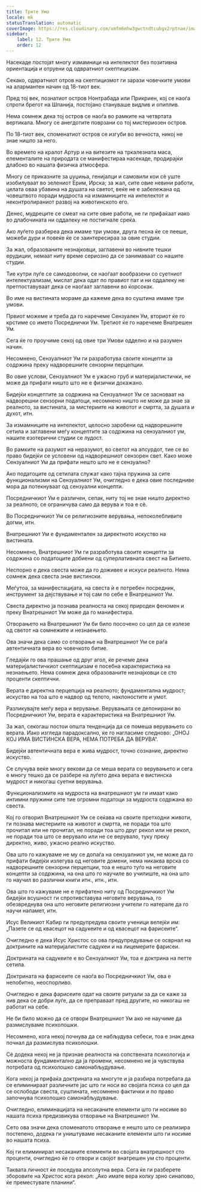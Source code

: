 ```yaml
---
title: Трите Ума
locale: mk
statusTranslation: automatic
coverImage: https://res.cloudinary.com/xmfm6mhw3gwctndtcubgx2rptnae/image/upload/v1741354419/small_cover_la_gran_rebelion_28716e29d2.webp
sidebar:
    label: 12. Трите Ума
    order: 12
---
```

Насекаде постојат многу измамници на интелектот без позитивна ориентација и отруени од одвратниот скептицизам.

Секако, одвратниот отров на скептицизмот ги зарази човечките умови на алармантен начин од 18-тиот век.

Пред тој век, познатиот остров Нонтрабада или Прикриен, кој се наоѓа спроти брегот на Шпанија, постојано стануваше видлив и опиплив.

Нема сомнеж дека тој остров се наоѓа во рамките на четвртата вертикала. Многу се анегдотите поврзани со тој мистериозен остров.

По 18-тиот век, споменатиот остров се изгуби во вечноста, никој не знае ништо за него.

Во времето на кралот Артур и на витезите на тркалезната маса, елементалите на природата се манифестираа насекаде, продирајќи длабоко во нашата физичка атмосфера.

Многу се приказните за џуџиња, генијалци и самовили кои сè уште изобилуваат во зелениот Ерим, Ирска; за жал, сите овие невини работи, целата оваа убавина на душата на светот, веќе не е забележана од човештвото поради мудроста на измамниците на интелектот и неконтролираниот развој на животинското его.

Денес, мудреците се смеат на сите овие работи, не ги прифаќаат иако во длабочината ни оддалеку не постигнале среќа.

Ако луѓето разбереа дека имаме три умови, друга песна ќе се пееше, можеби дури и повеќе ќе се заинтересираа за овие студии.

За жал, образованите незнајковци, заглавени во нивните тешки ерудиции, немаат ниту време сериозно да се занимаваат со нашите студии.

Тие кутри луѓе се самодоволни, се наоѓаат вообразени со суетниот интелектуализам, мислат дека одат по правиот пат и ни оддалеку не претпоставуваат дека се наоѓаат заглавени во ќорсокак.

Во име на вистината мораме да кажеме дека во суштина имаме три умови.

Првиот можеме и треба да го наречеме Сензуален Ум, вториот ќе го крстиме со името Посреднички Ум. Третиот ќе го наречеме Внатрешен Ум.

Сега ќе го проучиме секој од овие три Умови одделно и на разумен начин.

Несомнено, Сензуалниот Ум ги разработува своите концепти за содржина преку надворешните сензорни перцепции.

Во овие услови, Сензуалниот Ум е ужасно груб и материјалистички, не може да прифати ништо што не е физички докажано.

Бидејќи концептите за содржина на Сензуалниот Ум се засноваат на надворешни сензорни податоци, несомнено ништо не може да знае за реалното, за вистината, за мистериите на животот и смртта, за душата и духот, итн.

За измамниците на интелектот, целосно заробени од надворешните сетила и заглавени меѓу концептите за содржина на сензуалниот ум, нашите езотерични студии се лудост.

Во рамките на разумот на неразумот, во светот на апсурдот, тие се во право бидејќи се условени од надворешниот сензорен свет. Како може Сензуалниот Ум да прифати нешто што не е сензуално?

Ако податоците од сетилата служат како тајна пружина за сите функционализми на Сензуалниот Ум, очигледно е дека овие последниве мора да потекнуваат од сензуални концепти.

Посредничкиот Ум е различен, сепак, ниту тој не знае ништо директно за реалното, се ограничува само да верува и тоа е сè.

Во Посредничкиот Ум се религиозните верувања, непоколебливите догми, итн.

Внатрешниот Ум е фундаментален за директното искуство на вистината.

Несомнено, Внатрешниот Ум ги разработува своите концепти за содржина со податоците добиени од суперлативната свест на Битието.

Неспорно е дека свеста може да го доживее и искуси реалното. Нема сомнеж дека свеста знае вистински.

Меѓутоа, за манифестацијата, на свеста ѝ е потребен посредник, инструмент за дејствување и тој сам по себе е Внатрешниот Ум.

Свеста директно ја познава реалноста на секој природен феномен и преку Внатрешниот Ум може да го манифестира.

Отворањето на Внатрешниот Ум би било посочено со цел да се излезе од светот на сомнежите и незнаењето.

Ова значи дека само со отворање на Внатрешниот Ум се раѓа автентичната вера во човечкото битие.

Гледајќи го ова прашање од друг агол, ќе речеме дека материјалистичкиот скептицизам е посебна карактеристика на незнаењето. Нема сомнеж дека образованите незнајковци се сто проценти скептични.

Верата е директна перцепција на реалното; фундаментална мудрост; искуство на тоа што е надвор од телото, наклоностите и умот.

Разликувајте меѓу вера и верување. Верувањата се депонирани во Посредничкиот Ум, верата е карактеристика на Внатрешниот Ум.

За жал, секогаш постои општа тенденција да се помеша верувањето со верата. Иако изгледа парадоксално, ќе го нагласиме следново: „ОНОЈ КОЈ ИМА ВИСТИНСКА ВЕРА, НЕМА ПОТРЕБА ДА ВЕРУВА“.

Бидејќи автентичната вера е жива мудрост, точно сознание, директно искуство.

Се случува веќе многу векови да се меша верата со верувањето и сега е многу тешко да се разбере на луѓето дека верата е вистинска мудрост и никогаш суетни верувања.

Функционализмите на мудроста на внатрешниот ум ги имаат како интимни пружини сите тие огромни податоци за мудроста содржана во свеста.

Кој го отворил Внатрешниот Ум се сеќава на своите претходни животи, ги познава мистериите на животот и смртта, не поради тоа што прочитал или не прочитал, не поради тоа што друг рекол или не рекол, не поради тоа што се верувало или не се верувало, туку преку директно, живо, ужасно реално искуство.

Ова што го кажуваме не му се допаѓа на сензуалниот ум, не може да го прифати бидејќи излегува од неговите домени, нема никаква врска со надворешните сензорни перцепции, тоа е нешто туѓо на неговите концепти за содржина, на она што го научиле во училиште, на она што го научил во различни книги итн., итн., итн.

Ова што го кажуваме не е прифатено ниту од Посредничкиот Ум бидејќи всушност ги спротивставува неговите верувања, го обезвреднува она што неговите религиозни учители го натерале да го научи напамет, итн.

Исус Великиот Кабир ги предупредува своите ученици велејќи им: „Пазете се од квасецот на садукеите и од квасецот на фарисеите“.

Очигледно е дека Исус Христос со ова предупредување се осврнал на доктрините на материјалистите садукеи и на лицемерите фарисеи.

Доктрината на садукеите е во Сензуалниот Ум, тоа е доктрина на петте сетила.

Доктрината на фарисеите се наоѓа во Посредничкиот Ум, ова е непобитно, неоспорливо.

Очигледно е дека фарисеите одат на своите ритуали за да се каже за нив дека се добри луѓе, да се преправаат пред другите, но никогаш не работат на себе.

Не би било можно да се отвори Внатрешниот Ум ако не научиме да размислуваме психолошки.

Несомнено, кога некој почнува да се набљудува себеси, тоа е знак дека почнал да размислува психолошки.

Сè додека некој не ја признае реалноста на сопствената психологија и можноста фундаментално да ја промени, несомнено не ја чувствува потребата од психолошко самонабљудување.

Кога некој ја прифаќа доктрината на многуте и ја разбира потребата да се елиминираат различните јас што ги носи во својата психа со цел да се ослободи свеста, суштината, несомнено фактички и по право започнува психолошко самонабљудување.

Очигледно, елиминацијата на несаканите елементи што ги носиме во нашата психа предизвикува отворање на Внатрешниот Ум.

Сето ова значи дека споменатото отворање е нешто што се реализира постепено, додека ги уништуваме несаканите елементи што ги носиме во нашата психа.

Кој ги елиминирал несаканите елементи во својата внатрешност сто проценти, очигледно ќе го отвори и својот внатрешен ум сто проценти.

Таквата личност ќе поседува апсолутна вера. Сега ќе ги разберете зборовите на Христос кога рекол: „Ако имате вера колку зрно синапово, ќе преместувате планини“.

